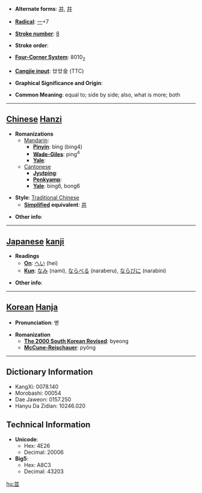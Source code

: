 * '''Alternate forms''': [[并]], [[幷]]

* '''[[Wiktionary:Chinese radical index| Radical]]''': [[Wiktionary:Chinese radical index 一|一]]+7

* '''[[Wiktionary:Chinese total strokes index|Stroke number]]''': [[Wiktionary:Chinese total strokes index 8|8]]

* '''Stroke order''': 

* '''[[Wiktionary:Chinese four corner index|Four-Corner System]]''': 8010<sub>2</sub>

* '''[[Wiktionary:Chinese Cangjie index|Cangjie input]]''': 廿廿金 (TTC)

* '''Graphical Significance and Origin''': 

* '''Common Meaning''': equal to; side by side; also, what is more; both

----

== [[Chinese]] [[Hanzi]] ==

* '''Romanizations'''
** [[Mandarin]]:
*** '''[[Pinyin]]''': bìng (bing4)
*** '''[[Wade-Giles]]''': ping<sup>4</sup>
*** '''[[Yale]]''': 
**[[Cantonese]]
***'''[[Jyutping]]''':
***'''[[Penkyamp]]''': 
***'''[[Yale]]''': bing6, bong6

* '''Style''': [[Traditional Chinese]] 
** '''[[Simplified Chinese|Simplified]] equivalent''': [[并]]

* '''Other info''': 

----

== [[Japanese]] [[kanji]] ==

* '''Readings'''
** '''[[On]]''': [[へい]] (hei)
** '''[[Kun]]''': [[なみ]] (nami), [[ならべる]] (naraberu), [[ならびに]] (narabini)

* '''Other info''':  

----

== [[Korean]] [[Hanja]] ==

* '''Pronunciation''': 병

* '''Romanization'''
** '''[[The 2000 South Korean Revised Romanization|The 2000 South Korean Revised]]''': byeong
** '''[[McCune-Reischauer]]''': pyŏng

----

== Dictionary Information ==

* KangXi: 0078.140
* Morobashi: 00054
* Dae Jaweon: 0157.250
* Hanyu Da Zidian: 10246.020

== Technical Information ==

* '''Unicode''':
** Hex: 4E26
** Decimal: 20006
* '''Big5''':
** Hex: A8C3
** Decimal: 43203

[[hu:並]]